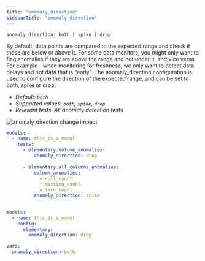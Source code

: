 ```yaml
---
title: "anomaly_direction"
sidebarTitle: "anomaly_direction"
---
```


`anomaly_direction: both | spike | drop`

By default, data points are compared to the expected range and check if these are below or above it.
For some data monitors, you might only want to flag anomalies if they are above the range and not under it, and vice versa.
For example - when monitoring for freshness, we only want to detect data delays and not data that is “early”. 
The anomaly_direction configuration is used to configure the direction of the expected range, and can be set to both, spike or drop.


- _Default: `both`_
- _Supported values: `both`, `spike`, `drop`_
- _Relevant tests: All anomaly detection tests_

<Frame caption="anomaly_direction change impact">
    <img
    src="https://res.cloudinary.com/diuctyblm/image/upload/v1681301375/Anomaly%20detection%20tests/anomaly_direction_r1sdl9.png"
    alt="anomaly_direction change impact"
    />
</Frame>

<RequestExample>

```yml test
models:
  - name: this_is_a_model
    tests:    
      - elementary.volume_anomalies:
          anomaly_direction: drop
          
      - elementary.all_columns_anomalies:
          column_anomalies:
            - null_count
            - missing_count
            - zero_count
          anomaly_direction: spike
          
```

</RequestExample>

<RequestExample>

```yml model
models:
  - name: this_is_a_model
    config:
      elementary:
        anomaly_direction: drop      
```

</RequestExample>

<RequestExample>

```yml dbt_project
vars:
  anomaly_direction: both           
```

</RequestExample>